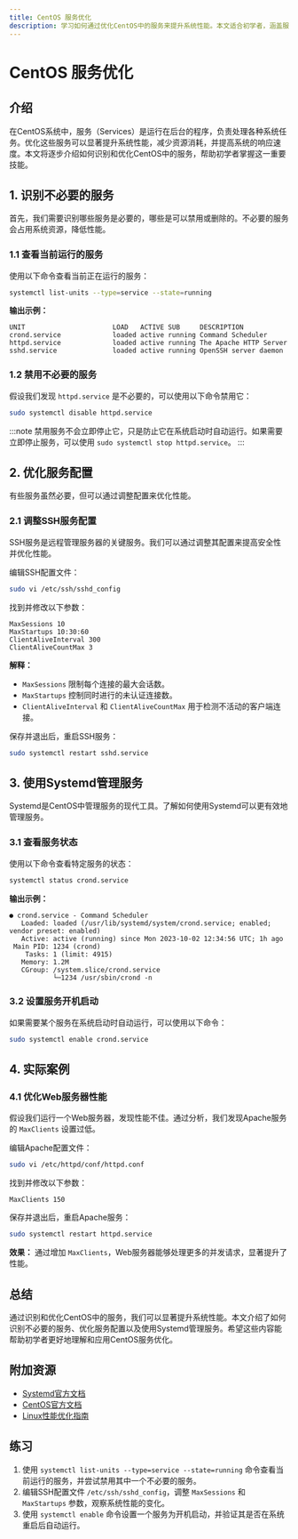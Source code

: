 ```yaml
---
title: CentOS 服务优化
description: 学习如何通过优化CentOS中的服务来提升系统性能。本文适合初学者，涵盖服务优化的基本概念、实际案例和代码示例。
---
```


# CentOS 服务优化

## 介绍

在CentOS系统中，服务（Services）是运行在后台的程序，负责处理各种系统任务。优化这些服务可以显著提升系统性能，减少资源消耗，并提高系统的响应速度。本文将逐步介绍如何识别和优化CentOS中的服务，帮助初学者掌握这一重要技能。

## 1. 识别不必要的服务

首先，我们需要识别哪些服务是必要的，哪些是可以禁用或删除的。不必要的服务会占用系统资源，降低性能。

### 1.1 查看当前运行的服务

使用以下命令查看当前正在运行的服务：

```bash
systemctl list-units --type=service --state=running
```

**输出示例：**

```plaintext
UNIT                      LOAD   ACTIVE SUB     DESCRIPTION
crond.service             loaded active running Command Scheduler
httpd.service             loaded active running The Apache HTTP Server
sshd.service              loaded active running OpenSSH server daemon
```

### 1.2 禁用不必要的服务

假设我们发现 `httpd.service` 是不必要的，可以使用以下命令禁用它：

```bash
sudo systemctl disable httpd.service
```

:::note
禁用服务不会立即停止它，只是防止它在系统启动时自动运行。如果需要立即停止服务，可以使用 `sudo systemctl stop httpd.service`。
:::

## 2. 优化服务配置

有些服务虽然必要，但可以通过调整配置来优化性能。

### 2.1 调整SSH服务配置

SSH服务是远程管理服务器的关键服务。我们可以通过调整其配置来提高安全性并优化性能。

编辑SSH配置文件：

```bash
sudo vi /etc/ssh/sshd_config
```

找到并修改以下参数：

```plaintext
MaxSessions 10
MaxStartups 10:30:60
ClientAliveInterval 300
ClientAliveCountMax 3
```

**解释：**
- `MaxSessions` 限制每个连接的最大会话数。
- `MaxStartups` 控制同时进行的未认证连接数。
- `ClientAliveInterval` 和 `ClientAliveCountMax` 用于检测不活动的客户端连接。

保存并退出后，重启SSH服务：

```bash
sudo systemctl restart sshd.service
```

## 3. 使用Systemd管理服务

Systemd是CentOS中管理服务的现代工具。了解如何使用Systemd可以更有效地管理服务。

### 3.1 查看服务状态

使用以下命令查看特定服务的状态：

```bash
systemctl status crond.service
```

**输出示例：**

```plaintext
● crond.service - Command Scheduler
   Loaded: loaded (/usr/lib/systemd/system/crond.service; enabled; vendor preset: enabled)
   Active: active (running) since Mon 2023-10-02 12:34:56 UTC; 1h ago
 Main PID: 1234 (crond)
    Tasks: 1 (limit: 4915)
   Memory: 1.2M
   CGroup: /system.slice/crond.service
           └─1234 /usr/sbin/crond -n
```

### 3.2 设置服务开机启动

如果需要某个服务在系统启动时自动运行，可以使用以下命令：

```bash
sudo systemctl enable crond.service
```

## 4. 实际案例

### 4.1 优化Web服务器性能

假设我们运行一个Web服务器，发现性能不佳。通过分析，我们发现Apache服务的 `MaxClients` 设置过低。

编辑Apache配置文件：

```bash
sudo vi /etc/httpd/conf/httpd.conf
```

找到并修改以下参数：

```plaintext
MaxClients 150
```

保存并退出后，重启Apache服务：

```bash
sudo systemctl restart httpd.service
```

**效果：** 通过增加 `MaxClients`，Web服务器能够处理更多的并发请求，显著提升了性能。

## 总结

通过识别和优化CentOS中的服务，我们可以显著提升系统性能。本文介绍了如何识别不必要的服务、优化服务配置以及使用Systemd管理服务。希望这些内容能帮助初学者更好地理解和应用CentOS服务优化。

## 附加资源

- [Systemd官方文档](https://www.freedesktop.org/wiki/Software/systemd/)
- [CentOS官方文档](https://docs.centos.org/)
- [Linux性能优化指南](https://www.brendangregg.com/linuxperf.html)

## 练习

1. 使用 `systemctl list-units --type=service --state=running` 命令查看当前运行的服务，并尝试禁用其中一个不必要的服务。
2. 编辑SSH配置文件 `/etc/ssh/sshd_config`，调整 `MaxSessions` 和 `MaxStartups` 参数，观察系统性能的变化。
3. 使用 `systemctl enable` 命令设置一个服务为开机启动，并验证其是否在系统重启后自动运行。
